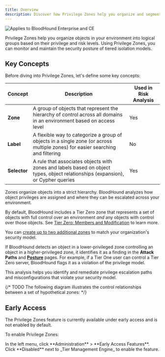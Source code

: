 ```yaml
---
title: Overview
description: Discover how Privilege Zones help you organize and segment your environment based on sensitivity and access level.
---
```


<img noZoom src="/assets/enterprise-AND-community-edition-pill-tag.svg" alt="Applies to BloodHound Enterprise and CE"/>

Privilege Zones help you organize objects in your environment into logical groups based on their privilege and risk levels. Using Privilege Zones, you can monitor and maintain the security posture of tiered isolation models.

## Key Concepts

Before diving into Privilege Zones, let's define some key concepts:

| Concept   | Description                                                                                                                                      | Used in Risk Analysis |
|-----------|--------------------------------------------------------------------------------------------------------------------------------------------------|----------------------|
| **Zone**  | A group of objects that represent the hierarchy of control across all domains in an environment based on access level                            | Yes                  |
| **Label** | A flexible way to categorize a group of objects in a single zone (or across multiple zones) for easier searching and filtering                   | No                   |
| **Selector** | A rule that associates objects with zones and labels based on object types, object relationships (expansion), or Cypher queries               | Yes                  |

Zones organize objects into a strict hierarchy. BloodHound analyzes how object privileges are assigned and where they can be escalated across your environment.

By default, BloodHound includes a Tier Zero zone that represents a set of objects with full control over an environment _and_ any objects with control over those objects. See [Tier Zero: Members and Modification](/get-started/security-boundaries/tier-zero-members) to learn more.

<Note>You can [create up to two additional zones](/analyze-data/privilege-zones/zones-and-labels) to match your organization's security model.</Note>

If BloodHound detects an object in a lower-privileged zone controlling an object in a higher-privileged zone, it identifies it as a finding in the **Attack Paths** and **[Posture](/analyze-data/posture-page)** pages. For example, if a Tier One user can control a Tier Zero server, BloodHound flags it as a violation of the privilege model.

This analysis helps you identify and remediate privilege escalation paths and misconfigurations that violate your security model.

{/* TODO The following diagram illustrates the control relationships between a set of hypothetical zones: */}

## Early Access

The Privilege Zones feature is currently available under early access and is not enabled by default.

To enable Privilege Zones:

<Steps>
  <Step title="Open the Early Access Features page">
  In the left menu, click **Administration** > **Early Access Features**.
  </Step>
  <Step title="Enable the feature">
  Click **Disabled** next to _Tier Management Engine_ to enable the feature.
  </Step>
</Steps>
